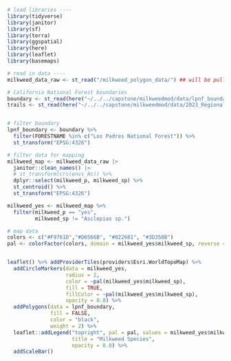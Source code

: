 ```r
# load libraries ----
library(tidyverse)
library(janitor)
library(sf)
library(terra)
library(ggspatial)
library(here)
library(leaflet)
library(basemaps)

# read in data ----
milkweed_data_raw <- st_read("/milkweed_polygon_data/") ## will be pulling in clean data from taylor 

# California National Forest boundaries
boundary <- st_read(here("~/../../capstone/milkweedmod/data/lpnf_boundary_data/S_USA_AdministrativeForest.gdb/"))
trails <- st_read(here("~/../../capstone/milkweedmod/data/2023_Regional_Trails_and_Roads_lines/2023_Regional_Trails_and_Roads_lines.shp"))


# filter boundary
lpnf_boundary <- boundary %>% 
  filter(FORESTNAME %in% c("Los Padres National Forest")) %>%
  st_transform("EPSG:4326")

# filter data for mapping
milkweed_map <- milkweed_data_raw |> 
  janitor::clean_names() |> 
  # st_transform(crs(envs_Ac)) %>%
  dplyr::select(milkweed_p, milkweed_sp) %>%
  st_centroid() %>%
  st_transform("EPSG:4326")

milkweed_yes <- milkweed_map %>%
  filter(milkweed_p == "yes",
         milkweed_sp != "Asclepias sp.")

# map data
colors <- c("#F9761D","#D6566B", "#822681", "#3D358B")
pal <- colorFactor(colors, domain = milkweed_yes$milkweed_sp, reverse = TRUE)


leaflet() %>% addProviderTiles(providers$Esri.WorldTopoMap) %>%
  addCircleMarkers(data = milkweed_yes,
                   radius = 2, 
                   color = ~pal(milkweed_yes$milkweed_sp), 
                   fill = TRUE, 
                   fillColor = ~pal(milkweed_yes$milkweed_sp),
                   opacity = 0.8) %>%
  addPolygons(data = lpnf_boundary,
              fill = FALSE,
              color = "black",
              weight = 2) %>%
  leaflet::addLegend("topright", pal = pal, values = milkweed_yes$milkweed_sp,
                     title = "Milkweed Species",
                     opacity = 0.8) %>%
  addScaleBar()
```
